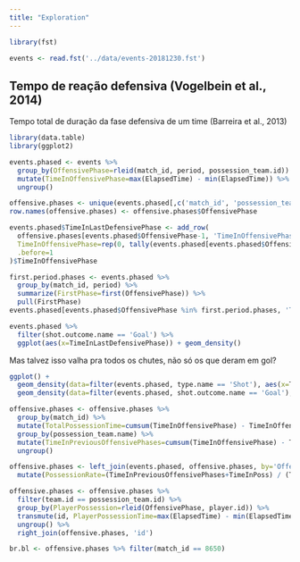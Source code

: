 ```yaml
---
title: "Exploration"
---
```


```r
library(fst)

events <- read.fst('../data/events-20181230.fst')
```

## Tempo de reação defensiva (Vogelbein et al., 2014)

Tempo total de duração da fase defensiva de um time (Barreira et al., 2013)

```r
library(data.table)
library(ggplot2)

events.phased <- events %>%
  group_by(OffensivePhase=rleid(match_id, period, possession_team.id)) %>%
  mutate(TimeInOffensivePhase=max(ElapsedTime) - min(ElapsedTime)) %>%
  ungroup()

offensive.phases <- unique(events.phased[,c('match_id', 'possession_team.name', 'OffensivePhase', 'TimeInOffensivePhase')])
row.names(offensive.phases) <- offensive.phases$OffensivePhase

events.phased$TimeInLastDefensivePhase <- add_row(
  offensive.phases[events.phased$OffensivePhase-1, 'TimeInOffensivePhase'],
  TimeInOffensivePhase=rep(0, tally(events.phased[events.phased$OffensivePhase == 1,])$n),
  .before=1
)$TimeInOffensivePhase

first.period.phases <- events.phased %>%
  group_by(match_id, period) %>%
  summarize(FirstPhase=first(OffensivePhase)) %>%
  pull(FirstPhase)
events.phased[events.phased$OffensivePhase %in% first.period.phases, 'TimeInLastDefensivePhase'] <- 0

events.phased %>%
  filter(shot.outcome.name == 'Goal') %>%
  ggplot(aes(x=TimeInLastDefensivePhase)) + geom_density()
```

Mas talvez isso valha pra todos os chutes, não só os que deram em gol?

```r
ggplot() +
  geom_density(data=filter(events.phased, type.name == 'Shot'), aes(x=TimeInLastDefensivePhase), colour='blue') +
  geom_density(data=filter(events.phased, shot.outcome.name == 'Goal'), aes(x=TimeInLastDefensivePhase), colour='green')
```

```r
offensive.phases <- offensive.phases %>%
  group_by(match_id) %>%
  mutate(TotalPossessionTime=cumsum(TimeInOffensivePhase) - TimeInOffensivePhase) %>%
  group_by(possession_team.name) %>%
  mutate(TimeInPreviousOffensivePhases=cumsum(TimeInOffensivePhase) - TimeInOffensivePhase) %>%
  ungroup()

offensive.phases <- left_join(events.phased, offensive.phases, by='OffensivePhase') %>%
  mutate(PossessionRate=(TimeInPreviousOffensivePhases+TimeInPoss) / (TotalPossessionTime+TimeInPoss))

offensive.phases <- offensive.phases %>%
  filter(team.id == possession_team.id) %>%
  group_by(PlayerPossession=rleid(OffensivePhase, player.id)) %>%
  transmute(id, PlayerPossessionTime=max(ElapsedTime) - min(ElapsedTime)) %>%
  ungroup() %>%
  right_join(offensive.phases, 'id')
```

```r
br.bl <- offensive.phases %>% filter(match_id == 8650)
```

